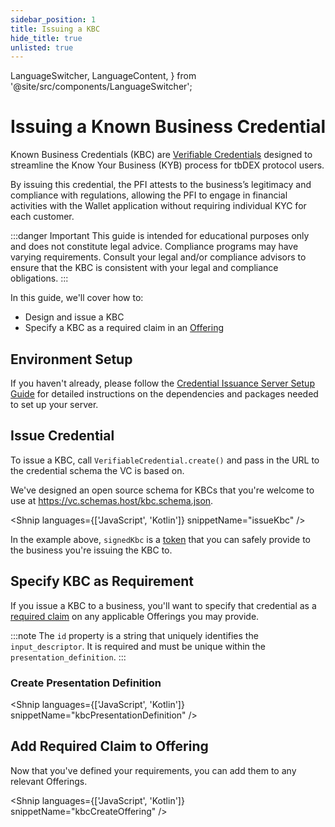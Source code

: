 ```yaml
---
sidebar_position: 1
title: Issuing a KBC
hide_title: true
unlisted: true
---
```


  LanguageSwitcher,
  LanguageContent,
} from '@site/src/components/LanguageSwitcher';

# Issuing a Known Business Credential

Known Business Credentials (KBC) are [Verifiable Credentials](/docs/web5/verifiable-credentials/what-are-vcs) designed to streamline the Know Your Business (KYB) process for tbDEX protocol users.

By issuing this credential, the PFI attests to the business’s legitimacy and compliance with regulations, allowing the PFI to engage in financial activities with the Wallet application without requiring individual KYC for each customer.

:::danger Important
This guide is intended for educational purposes only and does not constitute legal advice. Compliance programs may have varying requirements. Consult your legal and/or compliance advisors to ensure that the KBC is consistent with your legal and compliance obligations.
:::

In this guide, we'll cover how to:

- Design and issue a KBC
- Specify a KBC as a required claim in an [Offering](https://developer.tbd.website/docs/tbdex/pfi/creating-offerings)

## Environment Setup

If you haven't already, please follow the [Credential Issuance Server Setup Guide](/docs/tbdex/issuer/vc-serverSetup) for detailed instructions on the dependencies and packages needed to set up your server.

## Issue Credential

To issue a KBC, call `VerifiableCredential.create()` and pass in the URL to the credential schema the VC is based on.

We've designed an open source schema for KBCs that you're welcome to use at https://vc.schemas.host/kbc.schema.json.

<Shnip languages={['JavaScript', 'Kotlin']} snippetName="issueKbc" />

In the example above, `signedKbc` is a [token](/docs/web5/verifiable-credentials/jwt-to-vc#what-is-a-jwt) that you can safely provide to the business you're issuing the KBC to.

## Specify KBC as Requirement

If you issue a KBC to a business, you'll want to specify that credential as a [required claim](/docs/tbdex/pfi/creating-offerings#required-claims) on any applicable Offerings you may provide.

:::note
The `id` property is a string that uniquely identifies the `input_descriptor`. It is required and must be unique within the `presentation_definition`.
:::

### Create Presentation Definition

<Shnip
  languages={['JavaScript', 'Kotlin']}
  snippetName="kbcPresentationDefinition"
/>

## Add Required Claim to Offering

Now that you've defined your requirements, you can add them to any relevant Offerings.

<Shnip languages={['JavaScript', 'Kotlin']} snippetName="kbcCreateOffering" />
